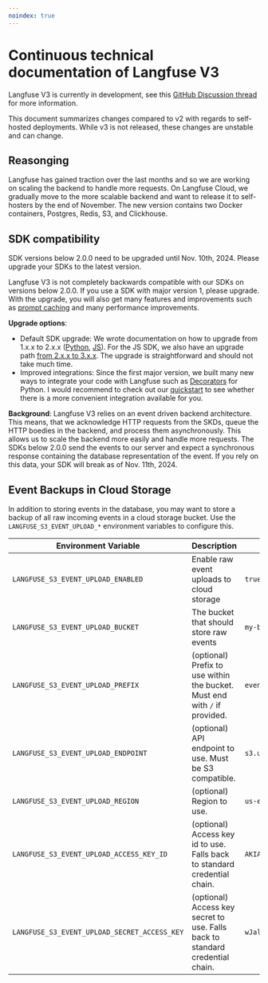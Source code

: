 ```yaml
---
noindex: true
---
```


# Continuous technical documentation of Langfuse V3

Langfuse V3 is currently in development, see this [GitHub Discussion thread](https://github.com/orgs/langfuse/discussions/1902) for more information.

This document summarizes changes compared to v2 with regards to self-hosted deployments. While v3 is not released, these changes are unstable and can change.

## Reasonging

Langfuse has gained traction over the last months and so we are working on scaling the backend to handle more requests. On Langfuse Cloud, we gradually move to the more scalable backend and want to release it to self-hosters by the end of November. The new version contains two Docker containers, Postgres, Redis, S3, and Clickhouse.


## SDK compatibility

<Callout type="warning">
  SDK versions below 2.0.0 need to be upgraded until Nov. 10th, 2024. Please upgrade your SDKs to the latest version.
</Callout>

Langfuse V3 is not completely backwards compatible with our SDKs on versions below 2.0.0. If you use a SDK with major version 1, please upgrade. With the upgrade, you will also get many features and improvements such as [prompt caching](https://langfuse.com/changelog/2024-02-05-sdk-level-prompt-caching) and many performance improvements.


**Upgrade options**:
- Default SDK upgrade: We wrote documentation on how to upgrade from 1.x.x to 2.x.x ([Python](https://langfuse.com/docs/sdk/python/low-level-sdk#upgrading-from-v1xx-to-v2xx), [JS](https://langfuse.com/docs/sdk/typescript/guide#upgrade1to2)). For the JS SDK, we also have an upgrade path [from 2.x.x to 3.x.x](https://langfuse.com/docs/sdk/typescript/guide#upgrade2to3). The upgrade is straightforward and should not take much time.
- Improved integrations: Since the first major version, we built many new ways to integrate your code with Langfuse such as [Decorators](https://langfuse.com/docs/sdk/python/decorators) for Python. I would recommend to check out our [quickstart](https://langfuse.com/docs/get-started) to see whether there is a more convenient integration available for you.


**Background**: Langfuse V3 relies on an event driven backend architecture. This means, that we acknowledge HTTP requests from the SKDs, queue the HTTP boedies in the backend, and process them asynchronously. This allows us to scale the backend more easily and handle more requests. The SDKs below 2.0.0 send the events to our server and expect a synchronous response containing the database representation of the event. If you rely on this data, your SDK will break as of Nov. 11th, 2024.

## Event Backups in Cloud Storage

In addition to storing events in the database, you may want to store a backup of all raw incoming events in a cloud storage bucket.
Use the `LANGFUSE_S3_EVENT_UPLOAD_*` environment variables to configure this.

| Environment Variable                         | Description                                                                   | Example                                    |
| -------------------------------------------- | ----------------------------------------------------------------------------- | ------------------------------------------ |
| `LANGFUSE_S3_EVENT_UPLOAD_ENABLED`           | Enable raw event uploads to cloud storage                                     | `true`                                     |
| `LANGFUSE_S3_EVENT_UPLOAD_BUCKET`            | The bucket that should store raw events                                       | `my-bucket`                                |
| `LANGFUSE_S3_EVENT_UPLOAD_PREFIX`            | (optional) Prefix to use within the bucket. Must end with `/` if provided.    | `events/`                                  |
| `LANGFUSE_S3_EVENT_UPLOAD_ENDPOINT`          | (optional) API endpoint to use. Must be S3 compatible.                        | `s3.us-east-1.amazonaws.com`               |
| `LANGFUSE_S3_EVENT_UPLOAD_REGION`            | (optional) Region to use.                                                     | `us-east-1`                                |
| `LANGFUSE_S3_EVENT_UPLOAD_ACCESS_KEY_ID`     | (optional) Access key id to use. Falls back to standard credential chain.     | `AKIAIOSFODNN7EXAMPLE`                     |
| `LANGFUSE_S3_EVENT_UPLOAD_SECRET_ACCESS_KEY` | (optional) Access key secret to use. Falls back to standard credential chain. | `wJalrXUtnFEMI/K7MDENG/bPxRfiCYEXAMPLEKEY` |


